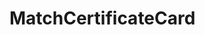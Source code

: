 
<Meta title="Certificate/MatchCertificateCard" component={MatchCertificateCard} />

# MatchCertificateCard

<Story name="MatchCertificateCard awaiting approval">
    <MatchCertificateCard
        certificate={{
            pupil: { firstname: 'Max', lastname: 'Mustermann' },
            startDate: '1970-10-10T12:00',
            endDate: '1970-12-12T13:00',
            hoursPerWeek: 100,
            hoursTotal: 300,
            state: 'awaiting-approval',
        }}
    />
</Story>

<Story name="MatchCertificateCard manual">
    <MatchCertificateCard
        certificate={{
            pupil: { firstname: 'Max', lastname: 'Mustermann' },
            startDate: '1970-10-10T12:00',
            endDate: '1970-12-12T13:00',
            hoursPerWeek: 100,
            hoursTotal: 300,
            state: 'manual',
        }}
    />
</Story>

<Story name="MatchCertificateCard approved">
    <MatchCertificateCard
        certificate={{
            pupil: { firstname: 'Max', lastname: 'Mustermann' },
            startDate: '1970-10-10T12:00',
            endDate: '1970-12-12T13:00',
            hoursPerWeek: 100,
            hoursTotal: 300,
            state: 'approved',
        }}
    />
</Story>
